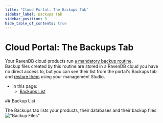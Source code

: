 ```yaml
---
title: "Cloud Portal: The Backups Tab"
sidebar_label: Backups Tab
sidebar_position: 3
hide_table_of_contents: true
---
```



# Cloud Portal: The Backups Tab

<Admonition type="note" title="Note">

Your RavenDB cloud products run [a mandatory backup routine](../../cloud/cloud-backup-and-restore.mdx#the-mandatory-backup-routine).  
Backup files created by this routine are stored in a RavenDB cloud you have no direct access to, but you can see their list 
from the portal's Backups tab and [restore them](../../cloud/cloud-backup-and-restore.mdx#restore-mandatory-backup-files) using your 
management Studio.  

* In this page:  
   * [Backups List](../../cloud/portal/cloud-portal-backups-tab.mdx#backup-files)  
</Admonition>
## Backup List 

The Backups tab lists your products, their databases and their backup files.  
!["Backup Files"](./assets/portal-backups-tab-generate-backup-link-button.png)  




